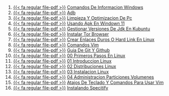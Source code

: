 1. [{{< fa regular file-pdf >}}](https://achalmaedison.netlify.app/tecnologia-seguridad/operating-system/2017-05-21-comandos-de-informacion-windows/index.pdf) [Comandos De Informacion Windows](https://achalmaedison.netlify.app/tecnologia-seguridad/operating-system/2017-05-21-comandos-de-informacion-windows)
2. [{{< fa regular file-pdf >}}](https://achalmaedison.netlify.app/tecnologia-seguridad/operating-system/2019-06-19-adb/index.pdf) [Adb](https://achalmaedison.netlify.app/tecnologia-seguridad/operating-system/2019-06-19-adb)
3. [{{< fa regular file-pdf >}}](https://achalmaedison.netlify.app/tecnologia-seguridad/operating-system/2021-08-17-limpieza-y-optimizacion-de-pc/index.pdf) [Limpieza Y Optimizacion De Pc](https://achalmaedison.netlify.app/tecnologia-seguridad/operating-system/2021-08-17-limpieza-y-optimizacion-de-pc)
4. [{{< fa regular file-pdf >}}](https://achalmaedison.netlify.app/tecnologia-seguridad/operating-system/2021-10-21-usando-apk-en-windown-11/index.pdf) [Usando Apk En Windown 11](https://achalmaedison.netlify.app/tecnologia-seguridad/operating-system/2021-10-21-usando-apk-en-windown-11)
5. [{{< fa regular file-pdf >}}](https://achalmaedison.netlify.app/tecnologia-seguridad/operating-system/2022-05-12-gestionar-versiones-de-jdk-en-kubuntu/index.pdf) [Gestionar Versiones De Jdk En Kubuntu](https://achalmaedison.netlify.app/tecnologia-seguridad/operating-system/2022-05-12-gestionar-versiones-de-jdk-en-kubuntu)
6. [{{< fa regular file-pdf >}}](https://achalmaedison.netlify.app/tecnologia-seguridad/operating-system/2022-07-21-instalar-tor-browser/index.pdf) [Instalar Tor Browser](https://achalmaedison.netlify.app/tecnologia-seguridad/operating-system/2022-07-21-instalar-tor-browser)
7. [{{< fa regular file-pdf >}}](https://achalmaedison.netlify.app/tecnologia-seguridad/operating-system/2022-08-14-crear-enlaces-duros-o-hard-link-en-linux/index.pdf) [Crear Enlaces Duros O Hard Link En Linux](https://achalmaedison.netlify.app/tecnologia-seguridad/operating-system/2022-08-14-crear-enlaces-duros-o-hard-link-en-linux)
8. [{{< fa regular file-pdf >}}](https://achalmaedison.netlify.app/tecnologia-seguridad/operating-system/2022-09-27-comandos-vim/index.pdf) [Comandos Vim](https://achalmaedison.netlify.app/tecnologia-seguridad/operating-system/2022-09-27-comandos-vim)
9. [{{< fa regular file-pdf >}}](https://achalmaedison.netlify.app/tecnologia-seguridad/operating-system/2023-02-16-guia-de-git-y-github/index.pdf) [Guia De Git Y Github](https://achalmaedison.netlify.app/tecnologia-seguridad/operating-system/2023-02-16-guia-de-git-y-github)
10. [{{< fa regular file-pdf >}}](https://achalmaedison.netlify.app/tecnologia-seguridad/operating-system/2023-05-02-00-primeros-pasos-en-linux/index.pdf) [00 Primeros Pasos En Linux](https://achalmaedison.netlify.app/tecnologia-seguridad/operating-system/2023-05-02-00-primeros-pasos-en-linux)
11. [{{< fa regular file-pdf >}}](https://achalmaedison.netlify.app/tecnologia-seguridad/operating-system/2023-06-17-01-introduccion-linux/index.pdf) [01 Introduccion Linux](https://achalmaedison.netlify.app/tecnologia-seguridad/operating-system/2023-06-17-01-introduccion-linux)
12. [{{< fa regular file-pdf >}}](https://achalmaedison.netlify.app/tecnologia-seguridad/operating-system/2023-06-18-02-distribuciones-linux/index.pdf) [02 Distribuciones Linux](https://achalmaedison.netlify.app/tecnologia-seguridad/operating-system/2023-06-18-02-distribuciones-linux)
13. [{{< fa regular file-pdf >}}](https://achalmaedison.netlify.app/tecnologia-seguridad/operating-system/2023-06-19-03-instalacion-linux/index.pdf) [03 Instalacion Linux](https://achalmaedison.netlify.app/tecnologia-seguridad/operating-system/2023-06-19-03-instalacion-linux)
14. [{{< fa regular file-pdf >}}](https://achalmaedison.netlify.app/tecnologia-seguridad/operating-system/2023-06-20-04-administracion-particiones-volumenes/index.pdf) [04 Administracion Particiones Volumenes](https://achalmaedison.netlify.app/tecnologia-seguridad/operating-system/2023-06-20-04-administracion-particiones-volumenes)
15. [{{< fa regular file-pdf >}}](https://achalmaedison.netlify.app/tecnologia-seguridad/operating-system/2023-07-01-atajos-de-teclado-y-comandos-para-usar-vim/index.pdf) [Atajos De Teclado Y Comandos Para Usar Vim](https://achalmaedison.netlify.app/tecnologia-seguridad/operating-system/2023-07-01-atajos-de-teclado-y-comandos-para-usar-vim)
16. [{{< fa regular file-pdf >}}](https://achalmaedison.netlify.app/tecnologia-seguridad/operating-system/2024-07-15-instalando-specitify/index.pdf) [Instalando Specitify](https://achalmaedison.netlify.app/tecnologia-seguridad/operating-system/2024-07-15-instalando-specitify)
